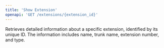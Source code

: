 ```yaml
---
title: 'Show Extension'
openapi: 'GET /extensions/{extension_id}'
---
```


Retrieves detailed information about a specific extension, identified by its unique ID. The information includes name, trunk name, extension number, and type.
